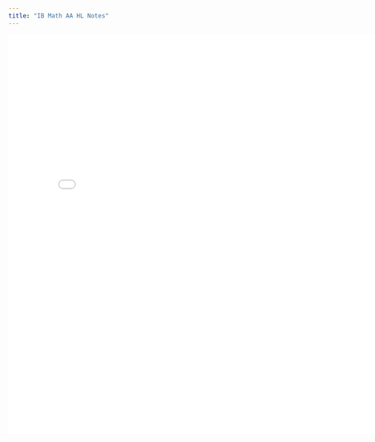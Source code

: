 ```yaml
---
title: "IB Math AA HL Notes"
---
```



```{=html}
<embed src="pdf/IB Math AA HL.pdf" width="800px" height="800px" />
```